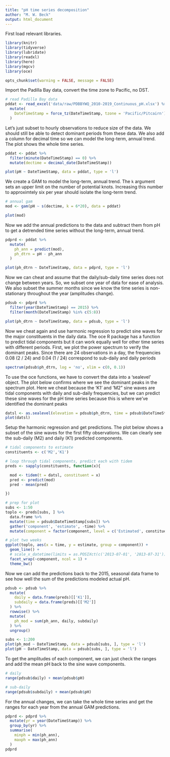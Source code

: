 ```yaml
---
title: "pH time series decomposition"
author: "M. W. Beck"
output: html_document
---
```


First load relevant libraries.

```r
library(knitr)
library(tidyverse)
library(lubridate)
library(readxl)
library(here)
library(mgcv)
library(oce)

opts_chunk$set(warning = FALSE, message = FALSE)
```

Import the Padilla Bay data, convert the time zone to Pacific, no DST.

```r
# read Padilla Bay data
pddat <- read_excel('data/raw/PDBBYWQ_2010-2019_Continuous_pH.xlsx') %>% 
  mutate(
    DateTimeStamp = force_tz(DateTimeStamp, tzone = 'Pacific/Pitcairn')
  )
```

Let's just subset to hourly observations to reduce size of the data.  We should still be able to detect dominant periods from these data.  We also add a column for decimal time so we can model the long-term, annual trend. The plot shows the whole time series.

```r
pddat <- pddat %>% 
  filter(minute(DateTimeStamp) == 0) %>% 
  mutate(dectime = decimal_date(DateTimeStamp))

plot(pH ~ DateTimeStamp, data = pddat, type = 'l')
```

We create a GAM to model the long-term, annual trend.  The `k` argument sets an upper limit on the number of potential knots.  Increasing this number to approximtely six per year should isolate the long-term trend. 
```r
# annual gam
mod <- gam(pH ~ s(dectime, k = 6*20), data = pddat)

plot(mod)
```

Now we add the annual predictions to the data and subtract them from pH to get a detrended time series without the long-term, annual trend.
```r
pdprd <- pddat %>% 
  mutate(
    ph_ann = predict(mod),
    ph_dtrn = pH - ph_ann
  )

plot(ph_dtrn ~ DateTimeStamp, data = pdprd, type = 'l')
```

Now we can cheat and assume that the daily/sub-daily time series does not change between years.  So, we subset one year of data for ease of analysis.  We also subset the summer months since we know the time series is non-stationary throughout the year (amplitudes change).
```r
pdsub <- pdprd %>% 
  filter(year(DateTimeStamp) == 2015) %>% 
  filter(month(DateTimeStamp) %in% c(5:8))

plot(ph_dtrn ~ DateTimeStamp, data = pdsub, type = 'l')
```    

Now we cheat again and use harmonic regression to predict sine waves for the major constituents in the daily data.  The oce R package has a function to predict tidal components but it can work equally well for other time series with different periods.  First, we plot the power spectrum to verify the dominant peaks.  Since there are 24 observations in a day, the frequencies 0.08 (2 / 24) and 0.04 (1 / 24) correspond to sub-daily and daily periods

```r
spectrum(pdsub$ph_dtrn, log = 'no', xlim = c(0, 0.1))
```

To use the oce functions, we have to convert the data into a 'sealevel' object.  The plot below confirms where we see the dominant peaks in the spectrum plot.  Here we cheat because the 'K1' and 'M2" sine waves are tidal components with daily and sub-daily frequencies, but we can predict these sine waves for the pH time series because this is where we've identified the dominant peaks  

```r
datsl <- as.sealevel(elevation = pdsub$ph_dtrn, time = pdsub$DateTimeStamp)
plot(datsl)
```

Setup the harmonic regression and get predictions.  The plot below shows a subset of the sine waves for the first fifty observations.  We can clearly see the sub-daily (M2) and daily (K1) predicted components. 

```r
# tidal components to estimate
constituents <- c('M2','K1')

# loop through tidal components, predict each with tidem
preds <- sapply(constituents, function(x){

  mod <- tidem(t = datsl, constituent = x)
  pred <- predict(mod)
  pred - mean(pred)

})

# prep for plot
subs <- 1:50
toplo <- preds[subs, ] %>%
  data.frame %>%
  mutate(time = pdsub$DateTimeStamp[subs]) %>%
  gather('component', 'estimate', -time) %>%
  mutate(component = factor(component, level = c('Estimated', constituents)))

# plot two weeks
ggplot(toplo, aes(x = time, y = estimate, group = component)) +
  geom_line() +
  # scale_x_datetime(limits = as.POSIXct(c('2013-07-01', '2013-07-31'))) +
  facet_wrap(~component, ncol = 1) +
  theme_bw()
```

Now we can add the predictions back to the 2015, seasonal data frame to see how well the sum of the predictions modeled actual pH. 

```r
pdsub <- pdsub %>% 
  mutate(
    daily = data.frame(preds)[['K1']],
    subdaily = data.frame(preds)[['M2']]
  ) %>% 
  rowwise() %>% 
  mutate(
    ph_mod = sum(ph_ann, daily, subdaily)
  ) %>% 
  ungroup()

subs <- 1:200
plot(ph_mod ~ DateTimeStamp, data = pdsub[subs, ], type = 'l')
plot(pH ~ DateTimeStamp, data = pdsub[subs, ], type = 'l')
```

To get the amplitudes of each component, we can just check the ranges and add the mean pH back to the sine wave components. 

```r
# daily
range(pdsub$daily) + mean(pdsub$pH)

# sub-daily
range(pdsub$subdaily) + mean(pdsub$pH)
```

For the annual changes, we can take the whole time series and get the ranges for each year from the annual GAM predictions.

```r
pdprd <- pdprd %>% 
  mutate(yr = year(DateTimeStamp)) %>% 
  group_by(yr) %>% 
  summarise(
    minph = min(ph_ann), 
    maxph = max(ph_ann)
  )
pdprd
```

